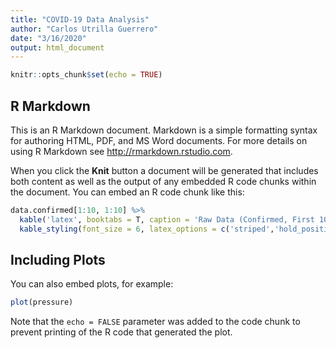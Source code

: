 ```yaml
---
title: "COVID-19 Data Analysis"
author: "Carlos Utrilla Guerrero"
date: "3/16/2020"
output: html_document
---
```


```r
knitr::opts_chunk$set(echo = TRUE)
```

## R Markdown

This is an R Markdown document. Markdown is a simple formatting syntax for authoring HTML, PDF, and MS Word documents. For more details on using R Markdown see <http://rmarkdown.rstudio.com>.

When you click the **Knit** button a document will be generated that includes both content as well as the output of any embedded R code chunks within the document. You can embed an R code chunk like this:

```r
data.confirmed[1:10, 1:10] %>%
  kable('latex', booktabs = T, caption = 'Raw Data (Confirmed, First 10 Cols') %>%
  kable_styling(font_size = 6, latex_options = c('striped','hold_position','repeat_header'))

```

## Including Plots

You can also embed plots, for example:

```r
plot(pressure)
```

Note that the `echo = FALSE` parameter was added to the code chunk to prevent printing of the R code that generated the plot.
